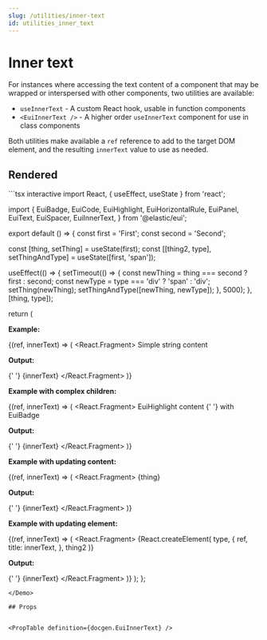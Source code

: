```yaml
---
slug: /utilities/inner-text
id: utilities_inner_text
---
```


# Inner text

For instances where accessing the text content of a component that may be wrapped or interspersed with other components, two utilities are available:

* `useInnerText` - A custom React hook, usable in function components
* `<EuiInnerText />` - A higher order `useInnerText` component for use in class components

Both utilities make available a `ref` reference to add to the target DOM element, and the resulting `innerText` value to use as needed.

## Rendered

<Demo>
```tsx interactive
import React, { useEffect, useState } from 'react';

import {
  EuiBadge,
  EuiCode,
  EuiHighlight,
  EuiHorizontalRule,
  EuiPanel,
  EuiText,
  EuiSpacer,
  EuiInnerText,
} from '@elastic/eui';

export default () => {
  const first = 'First';
  const second = 'Second';

  const [thing, setThing] = useState(first);
  const [[thing2, type], setThingAndType] = useState([first, 'span']);

  useEffect(() => {
    setTimeout(() => {
      const newThing = thing === second ? first : second;
      const newType = type === 'div' ? 'span' : 'div';
      setThing(newThing);
      setThingAndType([newThing, newType]);
    }, 5000);
  }, [thing, type]);

  return (
    <EuiText size="s">
      <p>
        <strong>Example:</strong>
      </p>
      <EuiInnerText>
        {(ref, innerText) => (
          <React.Fragment>
            <EuiPanel paddingSize="s" className="eui-displayInlineBlock">
              <span ref={ref} title={innerText}>
                Simple string content
              </span>
            </EuiPanel>
            <EuiSpacer />
            <p className="eui-displayInlineBlock">
              <strong>Output:</strong>
            </p>{' '}
            <EuiCode>{innerText}</EuiCode>
          </React.Fragment>
        )}
      </EuiInnerText>
      <EuiHorizontalRule margin="xl" />
      <p>
        <strong>Example with complex children:</strong>
      </p>
      <EuiInnerText>
        {(ref, innerText) => (
          <React.Fragment>
            <EuiPanel paddingSize="s" className="eui-displayInlineBlock">
              <span ref={ref} title={innerText}>
                <EuiHighlight search="content">
                  EuiHighlight content
                </EuiHighlight>{' '}
                <EuiBadge>with EuiBadge</EuiBadge>
              </span>
            </EuiPanel>
            <EuiSpacer />
            <p className="eui-displayInlineBlock">
              <strong>Output:</strong>
            </p>{' '}
            <EuiCode>{innerText}</EuiCode>
          </React.Fragment>
        )}
      </EuiInnerText>
      <EuiHorizontalRule margin="xl" />
      <p>
        <strong>Example with updating content:</strong>
      </p>
      <EuiInnerText>
        {(ref, innerText) => (
          <React.Fragment>
            <EuiPanel paddingSize="s" className="eui-displayInlineBlock">
              <span ref={ref} title={innerText}>
                {thing}
              </span>
            </EuiPanel>
            <EuiSpacer />
            <p className="eui-displayInlineBlock">
              <strong>Output:</strong>
            </p>{' '}
            <EuiCode>{innerText}</EuiCode>
          </React.Fragment>
        )}
      </EuiInnerText>
      <EuiHorizontalRule margin="xl" />
      <p>
        <strong>Example with updating element:</strong>
      </p>
      <EuiInnerText>
        {(ref, innerText) => (
          <React.Fragment>
            <EuiPanel paddingSize="s" className="eui-displayInlineBlock">
              {React.createElement(
                type,
                {
                  ref,
                  title: innerText,
                },
                thing2
              )}
            </EuiPanel>
            <EuiSpacer />
            <p className="eui-displayInlineBlock">
              <strong>Output:</strong>
            </p>{' '}
            <EuiCode>{innerText}</EuiCode>
          </React.Fragment>
        )}
      </EuiInnerText>
    </EuiText>
  );
};
```
</Demo>

## Props


<PropTable definition={docgen.EuiInnerText} />
